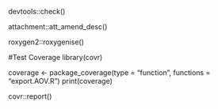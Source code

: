 devtools::check()

attachment::att_amend_desc()


roxygen2::roxygenise()



#Test Coverage
library(covr)

coverage <- package_coverage(type = "function", functions = "export.AOV.R")
print(coverage)

covr::report()

